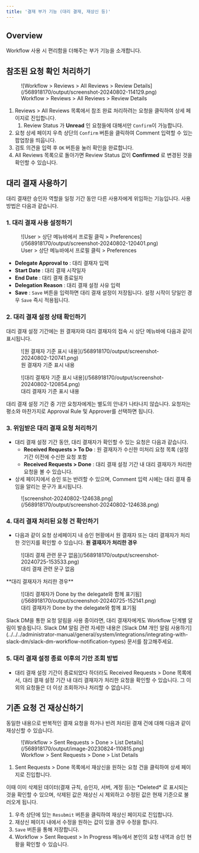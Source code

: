```yaml
---
title: '결재 부가 기능 (대리 결재, 재상신 등)'
---
```



## Overview

Workflow 사용 시 편리함을 더해주는 부가 기능을 소개합니다.


## 참조된 요청 확인 처리하기

<figure data-layout="center" data-align="center">
![Workflow &gt; Reviews &gt; All Reviews &gt; Review Details](/568918170/output/screenshot-20240802-114129.png)
<figcaption>
Workflow &gt; Reviews &gt; All Reviews &gt; Review Details
</figcaption>
</figure>

1. Reviews &gt; All Reviews 목록에서 참조 완료 처리하려는 요청을 클릭하여 상세 페이지로 진입합니다. 
    1. Review Status 가  **Unread**  인 요청들에 대해서만 `Confirm`이 가능합니다. 
2. 요청 상세 페이지 우측 상단의 `Confirm` 버튼을 클릭하여 Comment 입력할 수 있는 팝업창을 띄웁니다. 
3. 검토 의견을 입력 후 `OK` 버튼을 눌러 확인을 완료합니다. 
4. All Reviews 목록으로 돌아가면 Review Status 값이  **Confirmed** 로 변경된 것을 확인할 수 있습니다. 

## 대리 결재 사용하기

대리 결재란 승인자 역할을 일정 기간 동안 다른 사용자에게 위임하는 기능입니다. 사용 방법은 다음과 같습니다.

### 1. 대리 결재 사용 설정하기

<figure data-layout="center" data-align="center">
![User &gt; 상단 메뉴바에서 프로필 클릭 &gt; Preferences](/568918170/output/screenshot-20240802-120401.png)
<figcaption>
User &gt; 상단 메뉴바에서 프로필 클릭 &gt; Preferences
</figcaption>
</figure>

*  **Delegate Approval to**  : 대리 결재자 입력 
*  **Start Date**  : 대리 결재 시작일자
*  **End Date**  : 대리 결재 종료일자
*  **Delegation Reason**  : 대리 결재 설정 사유 입력 
*  **Save**  : `Save` 버튼을 입력하면 대리 결재 설정이 저장됩니다. 설정 시작이 당일인 경우 `Save` 즉시 적용됩니다.

### 2. 대리 결재 설정 상태 확인하기

대리 결재 설정 기간에는 원 결재자와 대리 결재자의 접속 시 상단 메뉴바에 다음과 같이 표시됩니다.
<figure data-layout="center" data-align="center">
![원 결재자 기준 표시 내용](/568918170/output/screenshot-20240802-120741.png)
<figcaption>
원 결재자 기준 표시 내용
</figcaption>
</figure>
<figure data-layout="center" data-align="center">
![대리 결재자 기준 표시 내용](/568918170/output/screenshot-20240802-120854.png)
<figcaption>
대리 결재자 기준 표시 내용
</figcaption>
</figure>
<Callout type="info">
대리 결재 설정 기간 중 기안 요청자에게는 별도의 안내가 나타나지 않습니다. 요청자는 평소와 마찬가지로 Approval Rule 및 Approver를 선택하면 됩니다.
</Callout>

### 3. 위임받은 대리 결재 요청 처리하기

* 대리 결재 설정 기간 동안, 대리 결재자가 확인할 수 있는 요청은 다음과 같습니다. 
    *  **Received Requests &gt; To Do**  : 원 결재자가 수신한 미처리 요청 목록 (설정 기간 이전에 수신한 요청 포함
    *  **Received Requests &gt; Done**  : 대리 결재 설정 기간 내 대리 결재자가 처리한 요청을 볼 수 있습니다.
* 상세 페이지에서 승인 또는 반려할 수 있으며, Comment 입력 시에는 대리 결재 중임을 알리는 문구가 표시됩니다. 

<figure data-layout="center" data-align="center">
![screenshot-20240802-124638.png](/568918170/output/screenshot-20240802-124638.png)
</figure>

### 4. 대리 결재 처리된 요청 건 확인하기

* 다음과 같이 요청 상세페이지 내 승인 현황에서 원 결재자 또는 대리 결재자가 처리한 것인지를 확인할 수 있습니다. 
**원 결재자가 처리한 경우**
<figure data-layout="center" data-align="center">
![대리 결재 관련 문구 없음](/568918170/output/screenshot-20240725-153533.png)
<figcaption>
대리 결재 관련 문구 없음
</figcaption>
</figure>
**대리 결재자가 처리한 경우**
<figure data-layout="center" data-align="center">
![대리 결재자가 Done by the delegate와 함께 표기됨](/568918170/output/screenshot-20240725-152141.png)
<figcaption>
대리 결재자가 Done by the delegate와 함께 표기됨
</figcaption>
</figure>
<Callout type="info">
Slack DM을 통한 요청 알림을 사용 중이라면, 대리 결재자에게도 Workflow 단계별 알림이 발송됩니다. Slack DM 알림 관련 자세한 내용은 [Slack DM 개인 알림 사용하기](../../../administrator-manual/general/system/integrations/integrating-with-slack-dm/slack-dm-workflow-notification-types) 문서를 참고해주세요.
</Callout>

### 5. 대리 결재 설정 종료 이후의 기안 조회 방법

* 대리 결재 설정 기간이 종료되었다 하더라도 Received Requests &gt; Done 목록에서, 대리 결재 설정 기간 내 대리 결재자가 처리한 요청을 확인할 수 있습니다. 그 이외의 요청들은 더 이상 조회하거나 처리할 수 없습니다. 


## 기존 요청 건 재상신하기

동일한 내용으로 반복적인 결재 요청을 하거나 반려 처리된 결재 건에 대해 다음과 같이 재상신할 수 있습니다.

<figure data-layout="center" data-align="center">
![Workflow &gt; Sent Requests &gt; Done &gt; List Details](/568918170/output/image-20230824-110815.png)
<figcaption>
Workflow &gt; Sent Requests &gt; Done &gt; List Details
</figcaption>
</figure>

1. Sent Requests &gt; Done 목록에서 재상신을 원하는 요청 건을 클릭하여 상세 페이지로 진입합니다. 

<Callout type="info">
이때 이미 삭제된 데이터(결재 규칙, 승인자, 서버, 계정 등)는  *Deleted* 로 표시되는 것을 확인할 수 있으며, 삭제된 값은 재상신 시 제외하고 수정된 값은 현재 기준으로 불러오게 됩니다.
</Callout>

1. 우측 상단에 있는 `Resubmit` 버튼을 클릭하여 재상신 페이지로 진입합니다. 
2. 재상신 페이지 내에서 수정을 원하는 값이 있을 경우 수정을 합니다. 
3. `Save` 버튼을 통해 저장합니다.
4. Workflow &gt; Sent Request &gt; In Progress 메뉴에서 본인의 요청 내역과 승인 현황을 확인할 수 있습니다.
